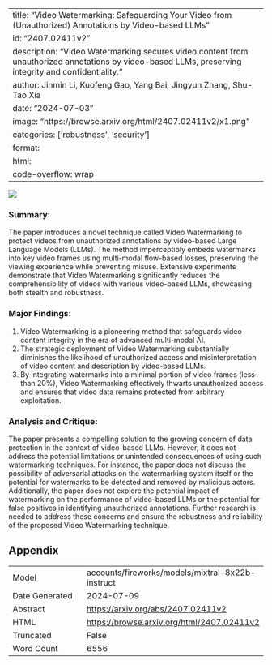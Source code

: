 
---
title: "Video Watermarking: Safeguarding Your Video from (Unauthorized) Annotations by Video-based LLMs"
id: "2407.02411v2"
description: "Video Watermarking secures video content from unauthorized annotations by video-based LLMs, preserving integrity and confidentiality."
author: Jinmin Li, Kuofeng Gao, Yang Bai, Jingyun Zhang, Shu-Tao Xia
date: "2024-07-03"
image: "https://browse.arxiv.org/html/2407.02411v2/x1.png"
categories: ['robustness', 'security']
format:
  html:
    code-overflow: wrap
---

![](https://browse.arxiv.org/html/2407.02411v2/x1.png)

### Summary:

The paper introduces a novel technique called Video Watermarking to protect videos from unauthorized annotations by video-based Large Language Models (LLMs). The method imperceptibly embeds watermarks into key video frames using multi-modal flow-based losses, preserving the viewing experience while preventing misuse. Extensive experiments demonstrate that Video Watermarking significantly reduces the comprehensibility of videos with various video-based LLMs, showcasing both stealth and robustness.

### Major Findings:

1. Video Watermarking is a pioneering method that safeguards video content integrity in the era of advanced multi-modal AI.
2. The strategic deployment of Video Watermarking substantially diminishes the likelihood of unauthorized access and misinterpretation of video content and description by video-based LLMs.
3. By integrating watermarks into a minimal portion of video frames (less than 20%), Video Watermarking effectively thwarts unauthorized access and ensures that video data remains protected from arbitrary exploitation.

### Analysis and Critique:

The paper presents a compelling solution to the growing concern of data protection in the context of video-based LLMs. However, it does not address the potential limitations or unintended consequences of using such watermarking techniques. For instance, the paper does not discuss the possibility of adversarial attacks on the watermarking system itself or the potential for watermarks to be detected and removed by malicious actors. Additionally, the paper does not explore the potential impact of watermarking on the performance of video-based LLMs or the potential for false positives in identifying unauthorized annotations. Further research is needed to address these concerns and ensure the robustness and reliability of the proposed Video Watermarking technique.

## Appendix

|          |          |
|----------|----------|
| Model     | accounts/fireworks/models/mixtral-8x22b-instruct       |
| Date Generated     | 2024-07-09       |
| Abstract | [https://arxiv.org/abs/2407.02411v2](https://arxiv.org/abs/2407.02411v2)        |
| HTML     | [https://browse.arxiv.org/html/2407.02411v2](https://browse.arxiv.org/html/2407.02411v2)       |
| Truncated       | False       |
| Word Count       | 6556       |